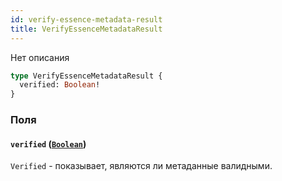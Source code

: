 ```yaml
---
id: verify-essence-metadata-result
title: VerifyEssenceMetadataResult
---
```



Нет описания

```graphql
type VerifyEssenceMetadataResult {
  verified: Boolean!
}
```


### Поля

#### `verified` ([`Boolean`](/reference/scalars/boolean))

`Verified` - показывает, являются ли метаданные валидными.




